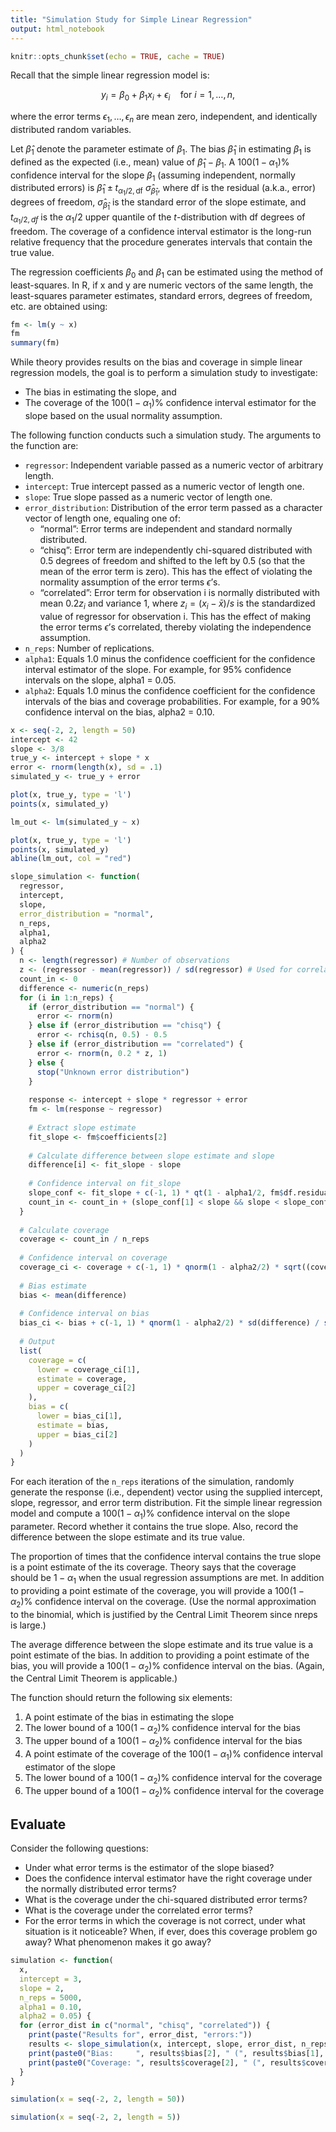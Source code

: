 ```yaml
---
title: "Simulation Study for Simple Linear Regression"
output: html_notebook
---
```


```r
knitr::opts_chunk$set(echo = TRUE, cache = TRUE)
```

Recall that the simple linear regression model is:

$$
y_i = \beta_0 + \beta_1 x_i + \epsilon_i \quad \text{for} ~ i=1,\ldots,n,
$$

where the error terms $\epsilon_1,\ldots,\epsilon_n$ are mean zero, independent, 
and identically distributed random variables.

Let $\hat{\beta}_1$ denote the parameter estimate of $\beta_1$. The bias
$\hat{\beta}_1$ in estimating $\beta_1$ is defined as the expected (i.e., mean)
value of $\hat{\beta}_1 - \beta_1$. A $100(1-\alpha_1)$% confidence interval for
the slope $\beta_1$ (assuming independent, normally distributed errors) is 
$\hat{\beta}_1 \pm t_{\alpha_1/2,\text{df}} ~ \hat{\sigma}_{\hat{\beta}_1}$, 
where $\text{df}$ is
the residual (a.k.a., error) degrees of freedom, $\hat{\sigma}_{\hat{\beta}_1}$
is the standard error of the slope estimate, and $t_{\alpha_1/2,df}$ is the
$\alpha_1/2$ upper quantile of the $t$-distribution with $\text{df}$ degrees of freedom.
The coverage of a confidence interval estimator is the long-run relative
frequency that the procedure generates intervals that contain the true value.

The regression coefficients $\beta_0$ and $\beta_1$ can be estimated using the method of least-squares. In R, if x and y are numeric vectors of the same length, the least-squares parameter estimates, standard errors, degrees of freedom, etc. are obtained using: 

```r
fm <- lm(y ~ x)
fm
summary(fm)
```

While theory provides results on the bias and coverage in simple linear regression models, the goal is to perform a simulation study to investigate:

+ The bias in estimating the slope, and
+ The coverage of the $100(1-\alpha_1)$% confidence interval estimator for the slope based on the usual normality assumption. 

The following function conducts such a simulation study. The arguments to the function are:

+ `regressor`: Independent variable passed as a numeric vector of arbitrary length.
+ `intercept`: True intercept passed as a numeric vector of length one.
+ `slope`: True slope passed as a numeric vector of length one.
+ `error_distribution`: Distribution of the error term passed as a character vector of length one, equaling one of:
    + "normal": Error terms are independent and standard normally distributed.
    + "chisq": Error term are independently chi-squared distributed with 0.5 degrees of freedom and shifted to the left by 0.5 (so that the mean of the error term is zero).  This has the effect of violating the normality assumption of the error terms $\epsilon$'s.
    + "correlated": Error term for observation i is normally distributed with mean $0.2 z_i$ and variance 1, where $z_i = (x_i-\bar{x})/s$ is the standardized value of regressor for observation i.  This has the effect of making the error terms $\epsilon$'s correlated, thereby violating the independence assumption.
+ `n_reps`: Number of replications.
+ `alpha1`: Equals 1.0 minus the confidence coefficient for the confidence interval estimator of the slope. For example, for 95% confidence intervals on the slope, alpha1 = 0.05.
+ `alpha2`: Equals 1.0 minus the confidence coefficient for the confidence intervals of the bias and coverage probabilities. For example, for a 90% confidence interval on the bias, alpha2 = 0.10.

```r
x <- seq(-2, 2, length = 50)
intercept <- 42
slope <- 3/8
true_y <- intercept + slope * x
error <- rnorm(length(x), sd = .1)
simulated_y <- true_y + error
```


```r
plot(x, true_y, type = 'l')
points(x, simulated_y)
```

```r
lm_out <- lm(simulated_y ~ x)
```

```r
plot(x, true_y, type = 'l')
points(x, simulated_y)
abline(lm_out, col = "red")
```


```r
slope_simulation <- function(
  regressor,
  intercept,
  slope,
  error_distribution = "normal",
  n_reps,
  alpha1,
  alpha2
) {
  n <- length(regressor) # Number of observations
  z <- (regressor - mean(regressor)) / sd(regressor) # Used for correlated errors
  count_in <- 0
  difference <- numeric(n_reps)
  for (i in 1:n_reps) {
    if (error_distribution == "normal") {
      error <- rnorm(n)
    } else if (error_distribution == "chisq") {
      error <- rchisq(n, 0.5) - 0.5
    } else if (error_distribution == "correlated") {
      error <- rnorm(n, 0.2 * z, 1)
    } else {
      stop("Unknown error distribution")
    }
    
    response <- intercept + slope * regressor + error
    fm <- lm(response ~ regressor)
    
    # Extract slope estimate
    fit_slope <- fm$coefficients[2]
    
    # Calculate difference between slope estimate and slope
    difference[i] <- fit_slope - slope
    
    # Confidence interval on fit_slope
    slope_conf <- fit_slope + c(-1, 1) * qt(1 - alpha1/2, fm$df.residual) * summary(fm)$coefficients[2, "Std. Error"]
    count_in <- count_in + (slope_conf[1] < slope && slope < slope_conf[2])
  }
  
  # Calculate coverage
  coverage <- count_in / n_reps
  
  # Confidence interval on coverage
  coverage_ci <- coverage + c(-1, 1) * qnorm(1 - alpha2/2) * sqrt((coverage  * (1 - coverage))/n_reps)
  
  # Bias estimate
  bias <- mean(difference)
  
  # Confidence interval on bias
  bias_ci <- bias + c(-1, 1) * qnorm(1 - alpha2/2) * sd(difference) / sqrt(n_reps)
  
  # Output
  list(
    coverage = c(
      lower = coverage_ci[1],
      estimate = coverage,
      upper = coverage_ci[2]
    ),
    bias = c(
      lower = bias_ci[1],
      estimate = bias,
      upper = bias_ci[2]
    )
  )
}
```

For each iteration of the `n_reps` iterations of the simulation, randomly generate the response (i.e., dependent) vector using the supplied intercept, slope, regressor, and error term distribution. Fit the simple linear regression model and compute a $100(1-\alpha_1)$% confidence interval on the slope parameter. Record whether it contains the true slope. Also, record the difference between the slope estimate and its true value.

The proportion of times that the confidence interval contains the true slope is a point estimate of the its coverage. Theory says that the coverage should be $1-\alpha_1$ when the usual regression assumptions are met. In addition to providing a point estimate of the coverage, you will provide a $100(1-\alpha_2)$% confidence interval on the coverage. (Use the normal approximation to the binomial, which is justified by the Central Limit Theorem since nreps is large.)

The average difference between the slope estimate and its true value is a point estimate of the bias. In addition to providing a point estimate of the bias, you will provide a $100(1-\alpha_2)$% confidence interval on the bias. (Again, the Central Limit Theorem is applicable.)

The function should return the following six elements:

1. A point estimate of the bias in estimating the slope
2. The lower bound of a $100(1-\alpha_2)$% confidence interval for the bias
3. The upper bound of a $100(1-\alpha_2)$% confidence interval for the bias
4. A point estimate of the coverage of the $100(1-\alpha_1)$% confidence interval estimator of the slope
5. The lower bound of a $100(1-\alpha_2)$% confidence interval for the coverage
6. The upper bound of a $100(1-\alpha_2)$% confidence interval for the coverage

## Evaluate
Consider the following questions:

+ Under what error terms is the estimator of the slope biased?
+ Does the confidence interval estimator have the right coverage under the normally distributed error terms?
+ What is the coverage under the chi-squared distributed error terms?
+ What is the coverage under the correlated error terms?
+ For the error terms in which the coverage is not correct, under what situation is it noticeable? When, if ever, does this coverage problem go away? What phenomenon makes it go away? 

```r
simulation <- function(
  x, 
  intercept = 3, 
  slope = 2, 
  n_reps = 5000, 
  alpha1 = 0.10, 
  alpha2 = 0.05) {
  for (error_dist in c("normal", "chisq", "correlated")) {
    print(paste("Results for", error_dist, "errors:"))
    results <- slope_simulation(x, intercept, slope, error_dist, n_reps, alpha1, alpha2)
    print(paste0("Bias:     ", results$bias[2], " (", results$bias[1], ", ", results$bias[3], ")"))
    print(paste0("Coverage: ", results$coverage[2], " (", results$coverage[1], ", ", results$coverage[3], ")"))
  }
}

simulation(x = seq(-2, 2, length = 50))
```

```r
simulation(x = seq(-2, 2, length = 5))
```


